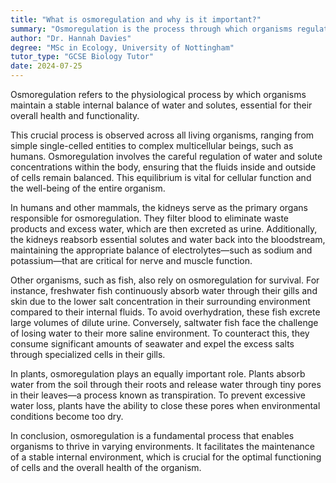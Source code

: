 ```yaml
---
title: "What is osmoregulation and why is it important?"
summary: "Osmoregulation is the process through which organisms regulate their internal balance of water and solutes to maintain homeostasis."
author: "Dr. Hannah Davies"
degree: "MSc in Ecology, University of Nottingham"
tutor_type: "GCSE Biology Tutor"
date: 2024-07-25
---
```


Osmoregulation refers to the physiological process by which organisms maintain a stable internal balance of water and solutes, essential for their overall health and functionality.

This crucial process is observed across all living organisms, ranging from simple single-celled entities to complex multicellular beings, such as humans. Osmoregulation involves the careful regulation of water and solute concentrations within the body, ensuring that the fluids inside and outside of cells remain balanced. This equilibrium is vital for cellular function and the well-being of the entire organism.

In humans and other mammals, the kidneys serve as the primary organs responsible for osmoregulation. They filter blood to eliminate waste products and excess water, which are then excreted as urine. Additionally, the kidneys reabsorb essential solutes and water back into the bloodstream, maintaining the appropriate balance of electrolytes—such as sodium and potassium—that are critical for nerve and muscle function.

Other organisms, such as fish, also rely on osmoregulation for survival. For instance, freshwater fish continuously absorb water through their gills and skin due to the lower salt concentration in their surrounding environment compared to their internal fluids. To avoid overhydration, these fish excrete large volumes of dilute urine. Conversely, saltwater fish face the challenge of losing water to their more saline environment. To counteract this, they consume significant amounts of seawater and expel the excess salts through specialized cells in their gills.

In plants, osmoregulation plays an equally important role. Plants absorb water from the soil through their roots and release water through tiny pores in their leaves—a process known as transpiration. To prevent excessive water loss, plants have the ability to close these pores when environmental conditions become too dry.

In conclusion, osmoregulation is a fundamental process that enables organisms to thrive in varying environments. It facilitates the maintenance of a stable internal environment, which is crucial for the optimal functioning of cells and the overall health of the organism.
    